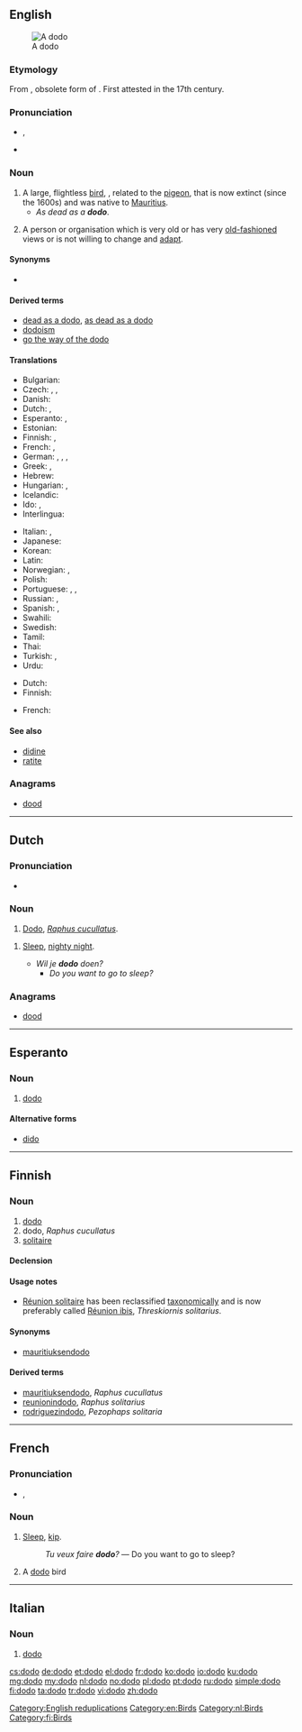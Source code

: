 {{also|Dodo|dodô|dodó}}
==English==
{{wikipedia}}
[[Image:ExtinctDodoBird.jpeg|thumb|A dodo]]

===Etymology===
From {{etyl|pt|en}} {{term|doudo|lang=pt}}, obsolete form of {{term|doido|lang=pt||fool, simpleton, silly, stupid}}. First attested in the 17th century.

===Pronunciation===
* {{a|UK}} {{IPA|/ˈdəʊˌdəʊ/}}, {{X-SAMPA|/"d@U%d@U/}}
* {{a|US}} {{IPA|/ˈdoʊˌdoʊ/}}

===Noun===
{{en-noun|dodoes|dodos}}

# A large, flightless [[bird]], {{taxlink|Raphus cucullatus|species}}, related to the [[pigeon]], that is now extinct (since the 1600s) and was native to [[Mauritius]].
#* ''As dead as a '''dodo'''''.
# {{context|figuratively|lang=en}} A person or organisation which is very old or has very [[old-fashioned]] views or is not willing to change and [[adapt]].

====Synonyms====
* {{sense|bird}} {{taxlink|Didus ineptus|species}}

====Derived terms====
* [[dead as a dodo]], [[as dead as a dodo]]
* [[dodoism]]
* [[go the way of the dodo]]

====Translations====
{{trans-top|Raphus cucullatus}}
* Bulgarian: {{t+|bg|додо|m}}
* Czech: {{t+|cs|dronte mauricijský|m}}, {{t+|cs|blboun nejapný|m}}, {{t+|cs|dodo|m}}
* Danish: {{t-|da|dronte|c}}
* Dutch: {{t+|nl|dodo|m}}, {{t-|nl|walghvogel}}
* Esperanto: {{t-|eo|dodo}}, {{t-|eo|dronto}}
* Estonian: {{t+|et|dront}}
* Finnish: {{t+|fi|drontti}}, {{t+|fi|dodo}}
* French: {{t+|fr|dodo|m}}, {{t+|fr|dronte|m}}
* German: {{t+|de|Dodo|m}}, {{t+|de|Dronte|m}}, {{t-|de|Doudo|m}}, {{t-|de|Dudu|m}}
* Greek: {{t-|el|διδώ|f|tr=dido|sc=Grek}}, {{t-|el|δοδώ|f|tr=dodo|sc=Grek}}
* Hebrew: {{t-|he|דודו|m|tr=dodo|sc=Hebr}}
* Hungarian: {{t-|hu|dodó}}, {{t-|hu|dodógalamb}}
* Icelandic: {{t+|is|dúdúfugl|m}}
* Ido: {{t+|io|dronto}}, {{t-|io|dodoo}}
* Interlingua: {{t-|ia|dodo}}
{{trans-mid}}
* Italian: {{t-|it|dodo|m}}, {{t-|it|dronte|m}}
* Japanese: {{t-|ja|ドードー|tr=dōdō|sc=Jpan}}
* Korean: {{t-|ko|도도|tr=dodo|sc=Kore}}
* Latin: {{t-|la|raphus cucullatus}}
* Norwegian: {{t+|no|dodo|m}} {{qualifier|Bokmål}}, {{t-|no|dronte|m}} {{qualifier|Nynorsk}}
* Polish: {{t+|pl|dodo|m}}
* Portuguese: {{qualifier|Portugal}} {{t-|pt|dodó|m}}, {{qualifier|Brazil}} {{t-|pt|dodô|m}}, {{t-|pt|dronte|m}}
* Russian: {{t+|ru|додо|m|tr=dodó|sc=Cyrl}}, {{t+|ru|дронт|m|tr=dront|sc=Cyrl}}
* Spanish: {{t-|es|dodo|m}}, {{t-|es|dronte|m}}
* Swahili: {{t-|sw|doda}}
* Swedish: {{t-|sv|dront|c}}
* Tamil: {{t-|ta|டோடோ|sc=Taml}}
* Thai: {{t-|th|โดโด้|tr=doh-dôh|sc=Thai}}
* Turkish: {{t+|tr|dodo}}, {{t-|tr|Mauritius dodosu}}
* Urdu: {{t-|ur|ڈو ڈو|tr=dodo|m}}
{{trans-bottom}}

{{trans-top|old-fashioned person or institution}}
* Dutch: {{t+|nl|dodo|m}}
* Finnish: {{t+|fi|fossiili}}
{{trans-mid}}
* French: {{t+|fr|fossile|m}}
{{trans-bottom}}

====See also====
* [[didine]]
* [[ratite]]

===Anagrams===
* [[dood#English|dood]]

[[Category:English reduplications]]
[[Category:en:Birds]]

----

==Dutch==

===Pronunciation===
* {{IPA|/ˈdoːdoː/|lang=nl}}

===Noun===
{{nl-noun|m|dodo's|dodootje}}

# [[#English|Dodo]], ''[[Raphus cucullatus]]''.

{{nl-noun|m|-|-}}
# {{context|Flemish|child language|lang=nl}} [[sleep|Sleep]], [[nighty night]].
#* ''Wil je '''dodo''' doen?''
#** ''Do you want to go to sleep?''

===Anagrams===
* [[dood#Dutch|dood]]

[[Category:nl:Birds]]

----

==Esperanto==

===Noun===
{{eo-noun}}

# [[dodo#English|dodo]]

====Alternative forms====
* [[dido#Esperanto|dido]]

----

==Finnish==

===Noun===
{{fi-noun}}

# [[#English|dodo]] {{gloss|bird of the extinct family Raphidae}}
# dodo, ''Raphus cucullatus'' {{gloss|type species of the family}}
# [[solitaire]] {{gloss|two extinct birds of Raphidae family, more specifically [[Réunion soilitaire]], ''Raphus solitarius'' and [[Rodriques solitaire]], ''Pezophaps solitaria''}}

====Declension====
{{fi-decl-valo|dod}}

====Usage notes====
* [[Réunion solitaire]] has been reclassified [[taxonomically]] and is now preferably called [[Réunion ibis]], ''Threskiornis solitarius''.

====Synonyms====
* {{sense|Raphus cucullatus}} [[mauritiuksendodo]]

====Derived terms====
* [[mauritiuksendodo]], ''Raphus cucullatus'' {{qualifier|dodo}}
* [[reunionindodo]], ''Raphus solitarius'' {{qualifier|[[Réunion solitaire]]}}
* [[rodriguezindodo]], ''Pezophaps solitaria'' {{qualifier|[[Rodrigues solitaire]]}}

[[Category:fi:Birds]]

----

==French==

===Pronunciation===
* {{IPA|/do.do/|lang=fr}}, {{X-SAMPA|/do.do/|lang=fr}}

===Noun===
{{fr-noun|m}}

# {{context|child language|lang=fr}} [[sleep|Sleep]], [[kip]].
#: ''Tu veux faire '''dodo'''?'' — Do you want to go to sleep?
# A [[dodo#English|dodo]] bird

----

==Italian==

===Noun===
{{it-noun|m|dodi}}

# [[#English|dodo]]

[[cs:dodo]]
[[de:dodo]]
[[et:dodo]]
[[el:dodo]]
[[fr:dodo]]
[[ko:dodo]]
[[io:dodo]]
[[ku:dodo]]
[[mg:dodo]]
[[my:dodo]]
[[nl:dodo]]
[[no:dodo]]
[[pl:dodo]]
[[pt:dodo]]
[[ru:dodo]]
[[simple:dodo]]
[[fi:dodo]]
[[ta:dodo]]
[[tr:dodo]]
[[vi:dodo]]
[[zh:dodo]]
